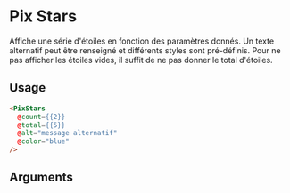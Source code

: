 
<Meta
  title='Others/PixStars'
  component='PixStars'
  decorators={[centered]}
  argTypes={stories.argTypes}
/>

# Pix Stars

Affiche une série d'étoiles en fonction des paramètres donnés.
Un texte alternatif peut être renseigné et différents styles sont pré-définis.
Pour ne pas afficher les étoiles vides, il suffit de ne pas donner le total d'étoiles.

<Canvas>
  <Story name="PixStars" story={stories.stars} height="60px" />
</Canvas>

## Usage

```html
<PixStars
  @count={{2}}
  @total={{5}}
  @alt="message alternatif"
  @color="blue"
/>
```

## Arguments

<ArgsTable story="PixStars" />
